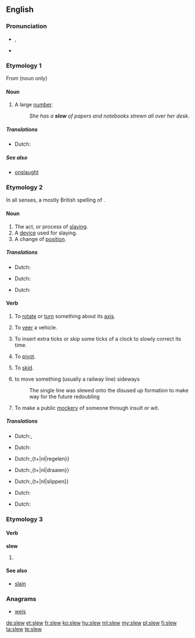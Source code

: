 ==English==

===Pronunciation===
* {{IPA|/sluː/}}, {{X-SAMPA|/slu:/}}
* {{rhymes|uː}}

===Etymology 1===
From {{etyl|ga}} {{term|slua||[[crowd]]}} (noun only)

====Noun====
{{en-noun}}

# {{US}} A large [[number]].
#: ''She has a '''slew''' of papers and notebooks strewn all over her desk.''
=====Translations=====
{{trans-top| A large [[number]].}}
* Dutch:{{t+|nl|een groot aantal}}
{{trans-bottom}}
=====See also=====
* [[onslaught]]

===Etymology 2===
In all senses, a mostly British spelling of {{term|slue}}.

====Noun====
{{en-noun}}

# The act, or process of [[slaying]].
# A [[device]] used for slaying.
# A change of [[position]].
=====Translations=====
{{trans-top| The act, or process of [[slaying]].}}
* Dutch:{{t+|nl|slachtpartij}}
{{trans-bottom}}
{{trans-top| A [[device]] used for slaying.}}
* Dutch:{{t+|nl|moordwapen}}
{{trans-bottom}}
{{trans-top| A change of [[position]].}}
* Dutch:{{t+|nl|ommekeer}}
{{trans-bottom}}

====Verb====
{{en-verb}}

# {{transitive|nautical}} To [[rotate]] or [[turn]] something about its [[axis]].
# {{transitive}} To [[veer]] a vehicle.
# {{transitive}} To insert extra ticks or skip some ticks of a clock to slowly correct its time.
# {{intransitive}} To [[pivot]].
# {{intransitive}} To [[skid]].
# {{transitive|rail transport}} to move something (usually a railway line) sideways
#: The single line was slewed onto the disused up formation to make way for the future redoubling 
# {{transitive|British|slang}} To make a public [[mockery]] of someone through insult or wit.
=====Translations=====
{{trans-top| To rotate or turn something about its axis.}}
* Dutch:{{t+|nl|omkeren}},{{t+|nl|draaien}}
{{trans-bottom}}
{{trans-top|To veer a vehicle.}}
* Dutch:{{t+|nl|zwenken}}
{{trans-bottom}}
{{trans-top| To insert extra ticks or skip some ticks of a clock to slowly correct its time.}}
* Dutch:{{t+|nl|instellen}},{t+|nl|regelen}}
{{trans-bottom}}
{{trans-top| To pivot}}
* Dutch:{{t+|nl|omwentelen}},{t+|nl|draaien}}
{{trans-bottom}}
{{trans-top| To skid.}}
* Dutch:{{t+|nl|schuiven}},{t+|nl|slippen}}
{{trans-bottom}}
{{trans-top| Tto move something (usually a railway line) sideways. }}
* Dutch:{{t+|nl|verschuiven}}
{{trans-bottom}}
{{trans-top| To make a public mockery of someone through insult or wit.}}
* Dutch:{{t+|nl|iemand te kakken zetten}}
{{trans-bottom}}

===Etymology 3===

====Verb====
'''slew'''

# {{simple past of|slay}}

====See also====
* [[slain]]

===Anagrams===
* [[wels#English|wels]]

[[de:slew]]
[[et:slew]]
[[fr:slew]]
[[ko:slew]]
[[hu:slew]]
[[ml:slew]]
[[my:slew]]
[[pl:slew]]
[[fi:slew]]
[[ta:slew]]
[[te:slew]]